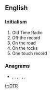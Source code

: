 ==English==
{{wikipedia}}

===Initialism===
{{rfc-header|Initialism}}
{{head|en|initialism}}

# Old Time Radio
# Off the record
# On the road
# On the rocks
# One touch record

===Anagrams===
* {{l|en|ort}}, {{l|en|rot}}, {{l|en|RTO}}, {{l|en|TOR}}, {{l|en|Tor}}, {{l|en|tor}}, {{l|en|TRO}}

[[tr:OTR]]